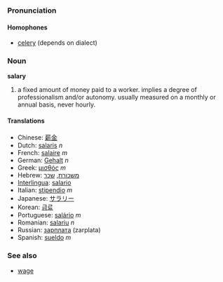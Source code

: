 ===Pronunciation===
====Homophones====
*[[celery]] (depends on dialect)

===Noun===
'''salary'''

# a fixed amount of money paid to a worker. implies a degree of professionalism and/or autonomy. usually measured on a monthly or annual basis, never hourly.

====Translations====
*Chinese: [[薪金]]
*Dutch: [[salaris]] ''n''
*French: [[salaire]] ''m''
*German: [[Gehalt]] ''n''
*Greek: [[μισθός]] ''m''
*Hebrew: [[משכורת]], [[שכר]]
*[[Interlingua]]: [[salario]]
*Italian: [[stipendio]] ''m''
*Japanese: [[サラリー]]
*Korean: [[급료]]
*Portuguese: [[salário]] ''m''
*Romanian: [[salariu]] ''n''
*Russian: [[зарплата]] (zarplata)
*Spanish: [[sueldo]] ''m''

===See also===
* [[wage]]